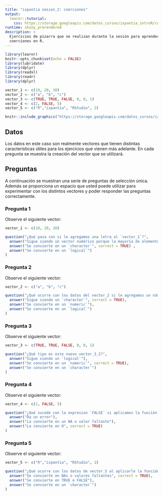 ```yaml
---
title: "ixpantia sesion_2: coerciones"
output: 
  learnr::tutorial:
    css: https://storage.googleapis.com/datos_cursos/ixpantia_introR/custom_css.css
runtime: shiny_prerendered
description: >
  Ejercicios de pizarra que se realizan durante la sesión para aprender sobre
  coerciones en R.
---
```


<style>
@import url('https://fonts.googleapis.com/css2?family=Roboto+Mono&family=Roboto+Slab&family=Source+Sans+Pro:wght@300;400&display=swap');

@import url('https://fonts.googleapis.com/css2?family=Lato&display=swap');
</style> 

```r
library(learnr)
knitr::opts_chunk$set(echo = FALSE)
library(lubridate)
library(dplyr)
library(readxl)
library(readr)
library(dplyr)

vector_1 <- c(10, 20, 30)
vector_2 <- c("a", "b", "c")
vector_3 <- c(TRUE, TRUE, FALSE, 0, 0, 1)
vector_4 <- c(2, FALSE, 5)
vector_5 <- c("R","ixpantia", "RStudio", 2)
```

```r
knitr::include_graphics("https://storage.googleapis.com/datos_cursos/ixpantia_introR/ixpantia_logo.png")   
```

## Datos

Los datos en este caso son realmente vectores que tienen distintas características útiles para los ejercicios que vienen más adelante. En cada pregunta se muestra la creación del vector que se utilizará.


## Preguntas

A continuación se muestran una serie de preguntas de selección única. Además se proporciona un espacio que usted puede utilizar para experimentar con los distintos vectores y poder responder las preguntas correctamente.

### Pregunta 1

Observe el siguiente vector:
```r
vector_1 <- c(10, 20, 30)

```

```r
question("¿Qué pasa con si le agregamos una letra al `vector_1`?",
  answer("Sigue siendo un vector numérico porque la mayoría de elementos son números"),
  answer("Se convierte en un `character`", correct = TRUE) ,
  answer("Se convierte en un `logical`")
)
```

### Pregunta 2

Observe el siguiente vector:
```r
vector_2 <- c("a", "b", "c")

```

```r
question("¿Qué ocurre con los datos del vector_2 si le agregamos un número? ¿En qué se convierten?",
  answer("Sigue siendo un `character`", correct = TRUE),
  answer("Se convierte en un `numeric`"),
  answer("Se convierte en un `logical`")
)
```

### Pregunta 3

Observe el siguiente vector:
```r
vector_3 <- c(TRUE, TRUE, FALSE, 0, 0, 1)
```

```r
question("¿Qué tipo es este nuevo vector_3_2?",
  answer("Sigue siendo un `logical`"),
  answer("Se convierte en un `numeric`", correct = TRUE),
  answer("Se convierte en un `character`")
)
```

### Pregunta 4

Observe el siguiente vector:
```r
vector_4 <- c(2, FALSE, 5)
```

```r
question("¿Qué sucede con la expresion `FALSE` si aplicamos la función `as.numeric` al vector 4?",
  answer("Da un error"),
  answer("La convierte en un NA o valor faltante"),
  answer("La convierte en 0", correct = TRUE)
)
```

### Pregunta 5

Observe el siguiente vector:
```r
vector_5 <- c("R","ixpantia", "RStudio", 2)

```

```r
question("¿Qué ocurre con los datos de vector_5 al aplicarle la función `as.logical`? ¿En qué se convierten?",
  answer("Se convierte en NAs o valores faltantes", correct = TRUE),
  answer("Se convierte en TRUE o FALSE"),
  answer("Se convierte en un `character`")
)
```
